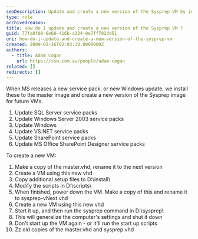 ```yaml
---
seoDescription: Update and create a new version of the Sysprep VM by installing service packs, creating a copy of the master image, modifying scripts, and generalizing computer settings.
type: rule
archivedreason:
title: How do I update and create a new version of the Sysprep VM ?
guid: 77fa8f08-6e60-416b-a334-0e7ff792dd51
uri: how-do-i-update-and-create-a-new-version-of-the-sysprep-vm
created: 2009-02-26T02:03:38.0000000Z
authors:
  - title: Adam Cogan
    url: https://ssw.com.au/people/adam-cogan
related: []
redirects: []
---
```


When MS releases a new service pack, or new Windows update, we install these to the master image and create a new version of the Sysprep image for future VMs.
1. Update SQL Server service packs
2. Update Windows Server 2003 service packs
3. Update Windows
4. Update VS.NET service packs
5. Update SharePoint service packs
6. Update MS Office SharePoint Designer service packs

To create a new VM:

1. Make a copy of the master.vhd, rename it to the next version
2. Create a VM using this new vhd
3. Copy additional setup files to D:\install\
4. Modify the scripts in D:\scripts\
5. When finished, power down the VM. Make a copy of this and rename it to sysprep-vNext.vhd
6. Create a new VM using this new vhd
7. Start it up, and then run the sysprep command in D:\sysprep\
8. This will generalize the computer's settings and shut it down
9. Don't start up the VM again - or it'll run the start up scripts
10. Zz old copies of the master.vhd and sysprep.vhd